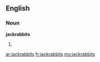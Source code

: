 ==English==
===Noun===
'''jackrabbits'''
# {{plural of|[[jackrabbit]]}}

[[ar:jackrabbits]]
[[fr:jackrabbits]]
[[my:jackrabbits]]